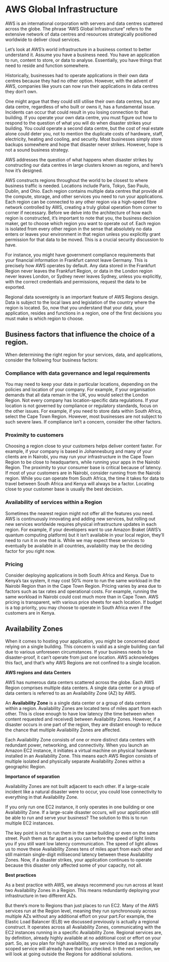 # **AWS Global Infrastructure**

AWS is an international corporation with servers and data centres scattered across the globe. The phrase “AWS Global Infrastructure” refers to the extensive network of data centres and resources strategically positioned worldwide to deliver cloud services.

Let's look at AWS's world infrastructure in a business context to better understand it. Assume you have a business need. You have an application to run, content to store, or data to analyse. Essentially, you have things that need to reside and function somewhere.

Historically, businesses had to operate applications in their own data centres because they had no other option. However, with the advent of AWS, companies like yours can now run their applications in data centres they don’t own.

One might argue that they could still utilise their own data centres, but any data centre, regardless of who built or owns it, has a fundamental issue. Incidents can occur that could result in you losing connection to that building. If you operate your own data centre, you must figure out how to respond to the question of what you will do when disaster strikes your building. You could operate a second data centre, but the cost of real estate alone could deter you, not to mention the duplicate costs of hardware, staff, electricity, heating and cooling, and security. Most businesses simply store backups somewhere and hope that disaster never strikes. However, hope is not a sound business strategy.

AWS addresses the question of what happens when disaster strikes by constructing our data centres in large clusters known as regions, and here’s how it’s designed.

AWS constructs regions throughout the world to be closest to where business traffic is needed. Locations include Paris, Tokyo, Sao Paulo, Dublin, and Ohio. Each region contains multiple data centres that provide all the compute, storage, and other services you need to run your applications. Each region can be connected to any other region via a high-speed fibre network controlled by AWS, creating a truly global operation from corner to corner if necessary. Before we delve into the architecture of how each region is constructed, it’s important to note that you, the business decision maker, get to choose which region you want to operate out of. Each region is isolated from every other region in the sense that absolutely no data enters or leaves your environment in that region unless you explicitly grant permission for that data to be moved. This is a crucial security discussion to have.

For instance, you might have government compliance requirements that your financial information in Frankfurt cannot leave Germany. This is precisely how AWS operates by default. Any data stored in the Frankfurt Region never leaves the Frankfurt Region, or data in the London region never leaves London, or Sydney never leaves Sydney, unless you explicitly, with the correct credentials and permissions, request the data to be exported.

Regional data sovereignty is an important feature of AWS Regions design. Data is subject to the local laws and legislation of the country where the region is located. So, now that you understand that your data, your application, resides and functions in a region, one of the first decisions you must make is which region to choose. 

## Business factors that influence the choice of a region.

When determining the right region for your services, data, and applications, consider the following four business factors:

### Compliance with data governance and legal requirements

You may need to keep your data in particular locations, depending on the policies and location of your company. For example, if your organisation demands that all data remain in the UK, you would select the London Region.
Not every company has location-specific data regulations. If your location is not governed by compliance or regulatory standards, focus on the other issues. For example, if you need to store data within South Africa, select the Cape Town Region. However, most businesses are not subject to such severe laws. If compliance isn't a concern, consider the other factors.

### Proximity to customers

Choosing a region close to your customers helps deliver content faster. For example, if your company is based in Johannesburg and many of your clients are in Nairobi, you may run your infrastructure in the Cape Town Region to be close to headquarters, while running your apps in the Nairobi Region. The proximity to your consumer base is critical because of latency. If most of your customers are in Nairobi, consider running from the Nairobi region. While you can operate from South Africa, the time it takes for data to travel between South Africa and Kenya will always be a factor. Locating close to your customer base is usually the best decision.

### Availability of services within a Region

Sometimes the nearest region might not offer all the features you need. AWS is continuously innovating and adding new services, but rolling out new services worldwide requires physical infrastructure updates in each region. For example, if your developers want to use Amazon Braket (AWS's quantum computing platform) but it isn't available in your local region, they'll need to run it in one that is. While we may expect these services to eventually be available in all countries, availability may be the deciding factor for you right now.

### Pricing

Consider deploying applications in both South Africa and Kenya. Due to Kenya's tax system, it may cost 50% more to run the same workload in the Nairobi Region than in the Cape Town Region. Pricing varies by area due to factors such as tax rates and operational costs. For example, running the same workload in Nairobi could cost much more than in Cape Town. AWS pricing is transparent, with various price sheets for each location. If budget is a top priority, you may choose to operate in South Africa even if the customers are in Kenya.

## **Availability Zones**

When it comes to hosting your application, you might be concerned about relying on a single building. This concern is valid as a single building can fail due to various unforeseen circumstances. If your business needs to be disaster-proof, it can’t operate from just one location. AWS acknowledges this fact, and that’s why AWS Regions are not confined to a single location.

**AWS regions and data Centers**

AWS has numerous data centers scattered across the globe. Each AWS Region comprises multiple data centers. A single data center or a group of data centers is referred to as an Availability Zone (AZ) by AWS. 

An **Availability Zone** is a single data center or a group of data centers within a region. Availability Zones are located tens of miles apart from each other. This is close enough to have low latency (the time between when content requested and received) between Availability Zones. However, if a disaster occurs in one part of the region, they are distant enough to reduce the chance that multiple Availability Zones are affected.

Each Availability Zone consists of one or more distinct data centers with redundant power, networking, and connectivity. When you launch an Amazon EC2 instance, it initiates a virtual machine on physical hardware installed in an Availability Zone. This means each AWS Region consists of multiple isolated and physically separate Availability Zones within a geographic Region.

**Importance of separation**

Availability Zones are not built adjacent to each other. If a large-scale incident like a natural disaster were to occur, you could lose connectivity to everything in that Availability Zone.

If you only run one EC2 instance, it only operates in one building or one Availability Zone. If a large-scale disaster occurs, will your application still be able to run and serve your business? The solution to this is to run multiple EC2 instances.

The key point is not to run them in the same building or even on the same street. Push them as far apart as you can before the speed of light limits you if you still want low latency communication. The speed of light allows us to move these Availability Zones tens of miles apart from each other and still maintain single-digit millisecond latency between these Availability Zones. Now, if a disaster strikes, your application continues to operate because this disaster only affected some of your capacity, not all.

**Best practices**

As a best practice with AWS, we always recommend you run across at least two Availability Zones in a Region. This means redundantly deploying your infrastructure in two different AZs.

But there’s more to Regions than just places to run EC2. Many of the AWS services run at the Region level, meaning they run synchronously across multiple AZs without any additional effort on your part.For example, the Elastic Load Balancer (ELB) we discussed previously is actually a regional construct. It operates across all Availability Zones, communicating with the EC2 instances running in a specific Availability Zone. Regional services are, by definition, already highly available at no additional cost or effort on your part. So, as you plan for high availability, any service listed as a regionally scoped service will already have that box checked. In the next section, we will look at going outside the Regions for additional solutions.